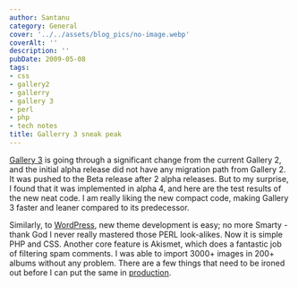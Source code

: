 ```yaml
---
author: Santanu
category: General
cover: '../../assets/blog_pics/no-image.webp'
coverAlt: ''
description: ''
pubDate: 2009-05-08
tags:
- css
- gallery2
- gallerry
- gallery 3
- perl
- php
- tech notes
title: Gallerry 3 sneak peak
---
```


[Gallery 3](http://gallery.menalto.com/gallery_3.0_alpha_4_released) is going through a significant change from the current Gallery 2, and the initial alpha release did not have any migration path from Gallery 2. It was pushed to the Beta release after 2 alpha releases. But to my surprise, I found that it was implemented in alpha 4, and here are the test results of the new neat code. I am really liking the new compact code, making Gallery 3 faster and leaner compared to its predecessor.

Similarly, to [WordPress](http://www.wordpress.org), new theme development is easy; no more Smarty - thank God I never really mastered those PERL look-alikes. Now it is simple PHP and CSS. Another core feature is Akismet, which does a fantastic job of filtering spam comments. I was able to import 3000+ images in 200+ albums without any problem. There are a few things that need to be ironed out before I can put the same in [production](http://www.santm.com/gallery3/).